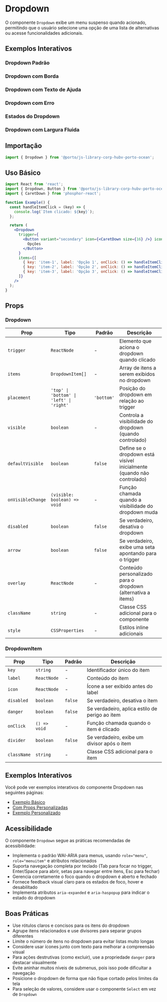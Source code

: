 
<Meta title="Components/Dropdown" of={DropdownStories} />

# Dropdown

O componente `Dropdown` exibe um menu suspenso quando acionado, permitindo que o usuário selecione uma opção de uma lista de alternativas ou acesse funcionalidades adicionais.

## Exemplos Interativos

### Dropdown Padrão
<Canvas>
  <Story of={DropdownStories.DefaultDropdown} />
</Canvas>

### Dropdown com Borda
<Canvas>
  <Story of={DropdownStories.OutlinedDropdown} />
</Canvas>

### Dropdown com Texto de Ajuda
<Canvas>
  <Story of={DropdownStories.WithHelperText} />
</Canvas>

### Dropdown com Erro
<Canvas>
  <Story of={DropdownStories.WithError} />
</Canvas>

### Estados do Dropdown
<Canvas>
  <Story of={DropdownStories.DisabledDropdown} />
  <Story of={DropdownStories.LoadingDropdown} />
  <Story of={DropdownStories.ReadOnlyDropdown} />
</Canvas>

### Dropdown com Largura Fluida
<Canvas>
  <Story of={DropdownStories.FluidWidthDropdown} />
</Canvas>

## Importação

```jsx
import { Dropdown } from '@porto/js-library-corp-hubv-porto-ocean';
```

## Uso Básico

```jsx
import React from 'react';
import { Dropdown, Button } from '@porto/js-library-corp-hubv-porto-ocean';
import { CaretDown } from 'phosphor-react';

function Example() {
  const handleItemClick = (key) => {
    console.log(`Item clicado: ${key}`);
  };

  return (
    <Dropdown
      trigger={
        <Button variant="secondary" icon={<CaretDown size={16} />} iconPosition="right">
          Opções
        </Button>
      }
      items={[
        { key: 'item-1', label: 'Opção 1', onClick: () => handleItemClick('item-1') },
        { key: 'item-2', label: 'Opção 2', onClick: () => handleItemClick('item-2') },
        { key: 'item-3', label: 'Opção 3', onClick: () => handleItemClick('item-3') }
      ]}
    />
  );
}
```

## Props

### Dropdown

| Prop | Tipo | Padrão | Descrição |
|------|------|--------|-----------|
| `trigger` | `ReactNode` | - | Elemento que aciona o dropdown quando clicado |
| `items` | `DropdownItem[]` | - | Array de itens a serem exibidos no dropdown |
| `placement` | `'top' \| 'bottom' \| 'left' \| 'right'` | `'bottom'` | Posição do dropdown em relação ao trigger |
| `visible` | `boolean` | - | Controla a visibilidade do dropdown (quando controlado) |
| `defaultVisible` | `boolean` | `false` | Define se o dropdown está visível inicialmente (quando não controlado) |
| `onVisibleChange` | `(visible: boolean) => void` | - | Função chamada quando a visibilidade do dropdown muda |
| `disabled` | `boolean` | `false` | Se verdadeiro, desativa o dropdown |
| `arrow` | `boolean` | `false` | Se verdadeiro, exibe uma seta apontando para o trigger |
| `overlay` | `ReactNode` | - | Conteúdo personalizado para o dropdown (alternativa a items) |
| `className` | `string` | - | Classe CSS adicional para o componente |
| `style` | `CSSProperties` | - | Estilos inline adicionais |

### DropdownItem

| Prop | Tipo | Padrão | Descrição |
|------|------|--------|-----------|
| `key` | `string` | - | Identificador único do item |
| `label` | `ReactNode` | - | Conteúdo do item |
| `icon` | `ReactNode` | - | Ícone a ser exibido antes do label |
| `disabled` | `boolean` | `false` | Se verdadeiro, desativa o item |
| `danger` | `boolean` | `false` | Se verdadeiro, aplica estilo de perigo ao item |
| `onClick` | `() => void` | - | Função chamada quando o item é clicado |
| `divider` | `boolean` | `false` | Se verdadeiro, exibe um divisor após o item |
| `className` | `string` | - | Classe CSS adicional para o item |

## Exemplos Interativos

Você pode ver exemplos interativos do componente Dropdown nas seguintes páginas:

- [Exemplo Básico](/story/components-dropdown-examples--default)
- [Com Props Personalizadas](/story/components-dropdown-examples--with-custom-props)
- [Exemplo Personalizado](/story/components-dropdown-examples--custom-example)
## Acessibilidade

O componente `Dropdown` segue as práticas recomendadas de acessibilidade:

- Implementa o padrão WAI-ARIA para menus, usando `role="menu"`, `role="menuitem"` e atributos relacionados
- Suporta navegação completa por teclado (Tab para focar no trigger, Enter/Space para abrir, setas para navegar entre itens, Esc para fechar)
- Gerencia corretamente o foco quando o dropdown é aberto e fechado
- Fornece feedback visual claro para os estados de foco, hover e desabilitado
- Implementa atributos `aria-expanded` e `aria-haspopup` para indicar o estado do dropdown

## Boas Práticas

- Use rótulos claros e concisos para os itens do dropdown
- Agrupe itens relacionados e use divisores para separar grupos diferentes
- Limite o número de itens no dropdown para evitar listas muito longas
- Considere usar ícones junto com texto para melhorar a compreensão visual
- Para ações destrutivas (como excluir), use a propriedade `danger` para destacar visualmente
- Evite aninhar muitos níveis de submenus, pois isso pode dificultar a navegação
- Posicione o dropdown de forma que não fique cortado pelos limites da tela
- Para seleção de valores, considere usar o componente `Select` em vez de `Dropdown`
